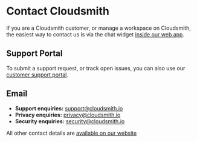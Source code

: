 
# Contact Cloudsmith

If you are a Cloudsmith customer, or manage a workspace on Cloudsmith, the easiest way to contact us is via the chat widget [inside our web app](https://app.cloudsmith.com). 

## Support Portal

To submit a support request, or track open issues, you can also use our [customer support portal](https://cloudsmith-io.zendesk.com/auth/v2/login/).

## Email  

- **Support enquiries:** [support@cloudsmith.io](mailto:support@cloudsmith.io)
- **Privacy enquiries:** [privacy@cloudsmith.io](mailto:privacy@cloudsmith.io)
- **Security enquiries:**  [security@cloudsmith.io](mailto:security@cloudsmith.io)

All other contact details are [available on our website](https://cloudsmith.com/contact)